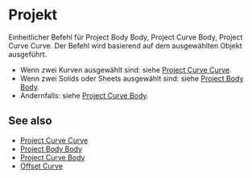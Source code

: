 
# Projekt

<Reference shortcut="I" command="Project" button="Rechts von der Befehlsleiste" />

Einheitlicher Befehl für Project Body Body, Project Curve Body, Project Curve Curve. Der Befehl wird basierend auf dem ausgewählten Objekt ausgeführt.
   - Wenn zwei Kurven ausgewählt sind: siehe [Project Curve Curve](./project-curve-curve).
   - Wenn zwei Solids oder Sheets ausgewählt sind: siehe [Project Body Body](./project-body-body).
   - Andernfalls: siehe [Project Curve Body](./project-curve-body).

## See also
- [Project Curve Curve](./project-curve-curve)
- [Project Body Body](./project-body-body)
- [Project Curve Body](./project-curve-body)
- [Offset Curve](./offset-curve)